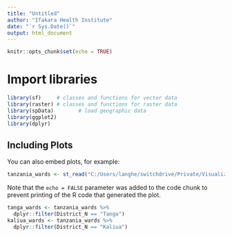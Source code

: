 ```yaml
---
title: "Untitled"
author: "Ifakara Health Institute"
date: "`r Sys.Date()`"
output: html_document
---
```


```r
knitr::opts_chunk$set(echo = TRUE)
```

# Import libraries

```r
library(sf)     # classes and functions for vector data
library(raster) # classes and functions for raster data
library(spData)        # load geographic data
library(ggplot2)
library(dplyr)
```

## Including Plots

You can also embed plots, for example:

```r
tanzania_wards <- st_read("C:/Users/langhe/switchdrive/Private/Visualization/Maps/Tanzania/2012_ward_shapefiles/2012 Wards Shapefiles/TZwards.shp", stringsAsFactors=FALSE)
```

Note that the `echo = FALSE` parameter was added to the code chunk to prevent printing of the R code that generated the plot.

```r
tanga_wards <- tanzania_wards %>%
  dplyr::filter(District_N == "Tanga")
kaliua_wards <- tanzania_wards %>%
  dplyr::filter(District_N == "Kaliua")
```


